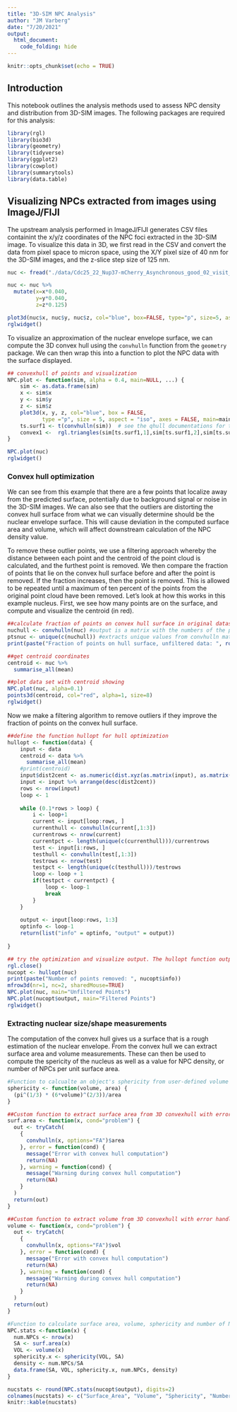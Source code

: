 ```yaml
---
title: "3D-SIM NPC Analysis"
author: "JM Varberg"
date: "7/20/2021"
output: 
  html_document:
    code_folding: hide
---
```


```r
knitr::opts_chunk$set(echo = TRUE)
```

## Introduction

This notebook outlines the analysis methods used to assess NPC density and distribution from 3D-SIM images. The following packages are required for this analysis:

```r
library(rgl)
library(bio3d)
library(geometry)
library(tidyverse)
library(ggplot2)
library(cowplot)
library(summarytools)
library(data.table)
```

## Visualizing NPCs extracted from images using ImageJ/FIJI

The upstream analysis performed in ImageJ/FIJI generates CSV files containint the x/y/z coordinates of the NPC foci extracted in the 3D-SIM image. To visualize this data in 3D, we first read in the CSV and convert the data from pixel space to micron space, using the X/Y pixel size of 40 nm for the 3D-SIM images, and the z-slice step size of 125 nm. 

```r
nuc <- fread("./data/Cdc25_22_Nup37-mCherry_Asynchronous_good_02_visit_1_SIR_nuc0.xls", select = c("x", "y", "z"))

nuc <- nuc %>% 
  mutate(x=x*0.040,
         y=y*0.040,
         z=z*0.125)

plot3d(nuc$x, nuc$y, nuc$z, col="blue", box=FALSE, type="p", size=5, aspect = "iso", axes = FALSE)
rglwidget()
```

To visualize an approximation of the nuclear envelope surface, we can compute the 3D convex hull using the `convhulln` function from the `geometry` package. We can then wrap this into a function to plot the NPC data with the surface displayed.

```r
## convexhull of points and visualization
NPC.plot <- function(sim, alpha = 0.4, main=NULL, ...) {
    sim <- as.data.frame(sim)
    x <- sim$x
    y <- sim$y
    z <- sim$z
    plot3d(x, y, z, col="blue", box = FALSE,
           type ="p", size = 5, aspect = "iso", axes = FALSE, main=main)
    ts.surf1 <- t(convhulln(sim))  # see the qhull documentations for the options
    convex1 <-  rgl.triangles(sim[ts.surf1,1],sim[ts.surf1,2],sim[ts.surf1,3],col="gold2",alpha= alpha)
}

NPC.plot(nuc)
rglwidget()
```

### Convex hull optimization

We can see from this example that there are a few points that localize away from the predicted surface, potentially due to background signal or noise in the 3D-SIM images. We can also see that the outliers are distorting the convex hull surface from what we can visually determine should be the nuclear envelope surface. This will cause deviation in the computed surface area and volume, which will affect downstream calculation of the NPC density value.

To remove these outlier points, we use a filtering approach whereby the distance between each point and the centroid of the point cloud is calculated, and the furthest point is removed. We then compare the fraction of points that lie on the convex hull surface before and after the point is removed. If the fraction increases, then the point is removed. This is allowed to be repeated until a maximum of ten percent of the points from the original point cloud have been removed. Let's look at how this works in this example nucleus. First, we see how many points are on the surface, and compute and visualize the centroid (in red).

```r
##calculate fraction of points on convex hull surface in original dataset
nuchull <- convhulln(nuc) #output is a matrix with the numbers of the points that comprise the vertices of each trinangle of the convex hull surface
ptsnuc <- unique(c(nuchull)) #extracts unique values from convhulln matrix
print(paste("Fraction of points on hull surface, unfiltered data: ", round(length(ptsnuc)/nrow(nuc), digits=3)))

##get centroid coordinates
centroid <- nuc %>% 
  summarise_all(mean)

##plot data set with centroid showing
NPC.plot(nuc, alpha=0.1)
points3d(centroid, col="red", alpha=1, size=8)
rglwidget()


```

Now we make a filtering algorithm to remove outliers if they improve the fraction of points on the convex hull surface.

```r

##define the function hullopt for hull optimization
hullopt <- function(data) {
    input <- data
    centroid <- data %>% 
      summarise_all(mean)
    #print(centroid)
    input$dist2cent <- as.numeric(dist.xyz(as.matrix(input), as.matrix(centroid))) #dist.xyz has to have matrices as input
    input <- input %>% arrange(desc(dist2cent))
    rows <- nrow(input)
    loop <- 1
    
    while (0.1*rows > loop) {
        i <- loop+1
        current <- input[loop:rows, ]
        currenthull <- convhulln(current[,1:3])
        currentrows <- nrow(current)
        currentpct <- length(unique(c(currenthull)))/currentrows
        test <- input[i:rows, ]
        testhull <- convhulln(test[,1:3])
        testrows <- nrow(test)
        testpct <- length(unique(c(testhull)))/testrows
        loop <- loop + 1
        if(testpct < currentpct) {
            loop <- loop-1
            break
        }
    }
    
    output <- input[loop:rows, 1:3]
    optinfo <- loop-1
    return(list("info" = optinfo, "output" = output))
    
}

## try the optimization and visualize output. The hullopt function output is a list, with the first object containing info on how many points were removed, and the second object being the filtered x/y/z coordinate dataset.
rgl.close()
nucopt <- hullopt(nuc)
print(paste("Number of points removed: ", nucopt$info))
mfrow3d(nr=1, nc=2, sharedMouse=TRUE)
NPC.plot(nuc, main="Unfiltered Points")
NPC.plot(nucopt$output, main="Filtered Points")
rglwidget()


```

### Extracting nuclear size/shape measurements

The computation of the convex hull gives us a surface that is a rough estimation of the nuclear envelope. From the convex hull we can extract surface area and volume measurements. These can then be used to compute the spericity of the nucleus as well as a value for NPC density, or number of NPCs per unit surface area.

```r
#Function to calcualte an object's sphericity from user-defined volume and surface area values
sphericity <- function(volume, area) {
  (pi^(1/3) * (6*volume)^(2/3))/area
}

##Custom function to extract surface area from 3D convexhull with error handling. 
surf.area <- function(x, cond="problem") {
  out <- tryCatch(
    {
      convhulln(x, options="FA")$area
    }, error = function(cond) {
      message("Error with convex hull computation")
      return(NA)
    }, warning = function(cond) {
      message("Warning during convex hull computation")
      return(NA)
    }
  )
  return(out)
}

##Custom function to extract volume from 3D convexhull with error handling. 
volume <- function(x, cond="problem") {
  out <- tryCatch(
    {
      convhulln(x, options="FA")$vol
    }, error = function(cond) {
      message("Error with convex hull computation")
      return(NA)
    }, warning = function(cond) {
      message("Warning during convex hull computation")
      return(NA)
    }
  )
  return(out)
}

#Function to calculate surface area, volume, sphericity and number of NPCs for dataframe of x/y/z NPC coordinates.
NPC.stats <-function(x) {
  num.NPCs <- nrow(x)
  SA <- surf.area(x)
  VOL <- volume(x)
  sphericity.x <- sphericity(VOL, SA)
  density <- num.NPCs/SA
  data.frame(SA, VOL, sphericity.x, num.NPCs, density)
}

nucstats <- round(NPC.stats(nucopt$output), digits=2)
colnames(nucstats) <- c("Surface_Area", "Volume", "Sphericity", "Number_NPCs", "NPC_Density")
knitr::kable(nucstats)

```

